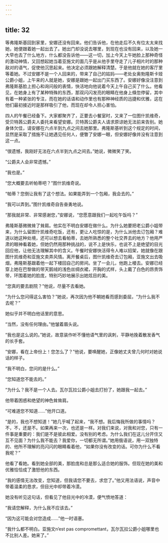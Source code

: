 ```yaml
---
---
---
```

title: 32
---




等弗隆斯基回到家里，安娜还没有回来。他们告诉他，在他走后不久有位太太来找她，她便跟着她一起出去了。她出门却没说去哪里，到现在也没有回来，以及她一大早也去了什么地方，什么都没告诉他——这一切，加上今天上午她脸上那种奇怪的激动神情，又回想起她当着亚施文的面几乎是从他手里夺走了儿子相片时的那种敌对的语气，促使他沉思起来。他决定必须跟她解释清楚。于是他就在她的客厅里等着她。不过安娜不是一个人回来的，带来了自己的姑妈——老处女奥勃隆斯卡娅公爵小姐，上午来的人就是她，安娜是跟她一起出门买东西了。安娜好像没注意到弗隆斯基脸上担心和询问般的表情，快活地向他说着今天上午自己买了什么。他看见，在她身上有了某种特殊的东西，那双闪闪发亮的眼睛在他身上倏忽停留，其中有着一种紧张的专注，而在她的话语和动作里也有那种神经质的迅捷和优雅，这在他们最初接近时是那样吸引了他，而现在却令人担心害怕。

四人的午餐已经备下。大家都聚齐了，正要去小餐室时，又来了一位图什凯维奇，受贝特茜公爵夫人委托来看望安娜。贝特茜公爵夫人请求原谅她无法前来告别。她身体欠佳，请安娜在六点半到九点之间去她那里。弗隆斯基听到这个规定的时间，显然是采取了措施不让她遇见任何人，便瞥了安娜一眼，但安娜好像并没有注意到这一点。

“很遗憾，我刚好无法在六点半到九点之间去。”她说，微微笑了笑。

“公爵夫人会非常遗憾。”

“我也是。”

“您大概要去听帕蒂吧？”图什凯维奇说。

“帕蒂？您倒让我有了这个想法。如果能弄到一个包厢，我会去的。”

“我可以弄到。”图什凯维奇自告奋勇地说。

“那我就非常、非常感谢您，”安娜说，“您愿意跟我们一起吃午饭吗？”

弗隆斯基微微耸了耸肩。他实在不明白安娜在做什么。为什么她要把老公爵小姐带来，为什么留图什凯维奇吃饭，还有，更让人吃惊的是，为什么派他去订包厢？难道以她这种处境，还可以想去看帕蒂，去她所熟悉的整个社交界去的地方？他用严肃的眼神看着她，但她仍然用那种挑战的，说不上是快乐，也说不上是绝望的目光回应他，让他无法理解其中的含义。午餐时安娜快活得令人难以招架，她就像在跟图什凯维奇和亚施文卖弄风情。离开餐桌后，图什凯维奇去订包厢，亚施文出去吸烟，弗隆斯基跟着他一起下楼回自己的房间。坐了一会儿，他跑上楼去。安娜已经穿上她在巴黎做的带天鹅绒的浅色丝绸衣裙，开胸的式样，头上戴了白色的昂贵饰带，环围着她的脸庞，特别巧妙地展示出她炫目的美。

“您真的要去剧院？”他说，尽量不去看她。

“为什么您问得这么害怕？”她说，再次因为他不朝她看而感到委屈，“为什么我不去呢？”

她似乎并不明白他话里的意思。

“当然，没有任何理由。”他皱着眉头说。

“我也是这么说的。”她说，故意装作听不懂他语气里的讽刺，平静地挽着散发香气的长手套。

“安娜，看在上帝份上！您怎么了？”他说，要唤醒她，正像她丈夫曾几何时对她说话的样子。

“我不明白，您问的是什么。”

“您知道您不能去的。”

“为什么？我不是一个人去。瓦尔瓦拉公爵小姐去打扮了，她跟我一起去。”

他带着困惑和绝望的神色耸耸肩。

“可难道您不知道……”他开口道。

“是的，我也不想知道！”她几乎喊了起来，“我不想。我后悔我所做的事情吗？不，不，还是不。如果再来一次，也还是一样。对我们来说，对我和对您，只有一件事是重要的：我们是不是彼此相爱。没有别的考虑。为什么我们在这儿分开住又互不见面？为什么我不能去？我爱你，一切都无所谓。”她用俄语说，用一双独特的、他所不理解的亮闪闪的眼睛看着他，“如果你没有改变的话。可你为什么不看我呢？”

他看了看她。看到她全部的美，那脸庞和总是那么适合她的服饰。但现在她的美和优雅恰恰成了激怒他的东西。

“我的感情无法改变，您知道，但我请您不要去，求您了。”他又用法语说，声音中带着温柔的恳求，但目光中却带着冷漠。

她没有听见这句话，但看见了他目光中的冷漠，便气愤地答道：

“我请您解释，为什么我不应该去。”

“因为这可能会对您造成……”他一时语塞。

“我什么都不明白。亚施文n’est pas compromettant，瓦尔瓦拉公爵小姐哪里也不比别人差。她来了。”